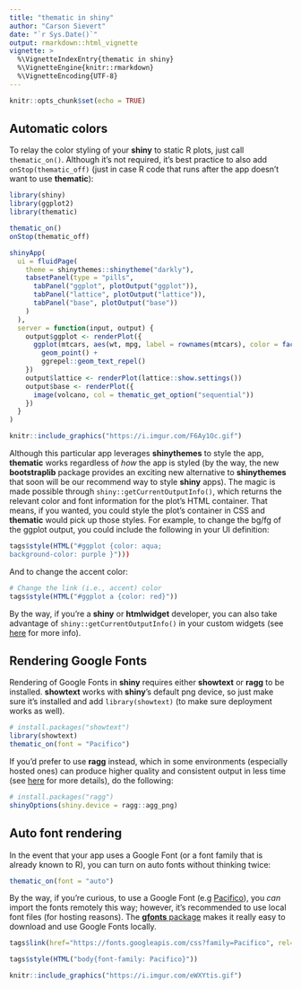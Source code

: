 ```yaml
---
title: "thematic in shiny"
author: "Carson Sievert"
date: "`r Sys.Date()`"
output: rmarkdown::html_vignette
vignette: >
  %\VignetteIndexEntry{thematic in shiny}
  %\VignetteEngine{knitr::rmarkdown}
  %\VignetteEncoding{UTF-8}
---
```


```r
knitr::opts_chunk$set(echo = TRUE)
```

## Automatic colors

To relay the color styling of your **shiny** to static R plots, just call `thematic_on()`. Although it's not required, it's best practice to also add `onStop(thematic_off)` (just in case R code that runs after the app doesn't want to use **thematic**):

```r
library(shiny)
library(ggplot2)
library(thematic)

thematic_on()
onStop(thematic_off)

shinyApp(
  ui = fluidPage(
    theme = shinythemes::shinytheme("darkly"),
    tabsetPanel(type = "pills",
      tabPanel("ggplot", plotOutput("ggplot")),
      tabPanel("lattice", plotOutput("lattice")),
      tabPanel("base", plotOutput("base"))
    )
  ),
  server = function(input, output) {
    output$ggplot <- renderPlot({
      ggplot(mtcars, aes(wt, mpg, label = rownames(mtcars), color = factor(cyl))) +
        geom_point() +
        ggrepel::geom_text_repel()
    })
    output$lattice <- renderPlot(lattice::show.settings())
    output$base <- renderPlot({
      image(volcano, col = thematic_get_option("sequential"))
    })
  }
)
```

```r
knitr::include_graphics("https://i.imgur.com/F6Ay1Oc.gif")
```

Although this particular app leverages **shinythemes** to style the app, **thematic** works regardless of _how_ the app is styled (by the way, the new **bootstraplib** package provides an exciting new alternative to **shinythemes** that soon will be our recommend way to style **shiny** apps). The magic is made possible through `shiny::getCurrentOutputInfo()`, which returns the relevant color and font information for the plot's HTML container. That means, if you wanted, you could style the plot's container in CSS and **thematic** would pick up those styles. For example, to change the bg/fg of the ggplot output, you could include the following in your UI definition:

```r
tags$style(HTML("#ggplot {color: aqua; 
background-color: purple }")))
```

And to change the accent color:

```r
# Change the link (i.e., accent) color
tags$style(HTML("#ggplot a {color: red}"))
```

By the way, if you're a **shiny** or **htmlwidget** developer, you can also take advantage of `shiny::getCurrentOutputInfo()` in your custom widgets (see [here](https://github.com/rstudio/shiny/pull/2740) for more info).

## Rendering Google Fonts {#gfont-rendering}

Rendering of Google Fonts in **shiny** requires either **showtext** or **ragg** to be installed. **showtext** works with **shiny**'s default png device, so just make sure it's installed and add `library(showtext)` (to make sure deployment works as well).

```r
# install.packages("showtext")
library(showtext)
thematic_on(font = "Pacifico")
```

If you'd prefer to use **ragg** instead, which in some environments (especially hosted ones) can produce higher quality and consistent output in less time (see [here](https://ragg.r-lib.org/) for more details), do the following:

```r
# install.packages("ragg")
shinyOptions(shiny.device = ragg::agg_png)
```


## Auto font rendering {#auto-rendering}

In the event that your app uses a Google Font (or a font family that is already known to R), you can turn on auto fonts without thinking twice:

```r
thematic_on(font = "auto")
```

By the way, if you're curious, to use a Google Font (e.g [Pacifico](https://fonts.google.com/specimen/Pacifico)), you *can* import the fonts remotely this way; however, it's recommended to use local font files (for hosting reasons). The [**gfonts** package](https://github.com/dreamRs/gfonts) makes it really easy to download and use Google Fonts locally.

```r
tags$link(href="https://fonts.googleapis.com/css?family=Pacifico", rel="stylesheet")
```

```r
tags$style(HTML("body{font-family: Pacifico}"))
```


```r
knitr::include_graphics("https://i.imgur.com/eWXYtis.gif")
```
